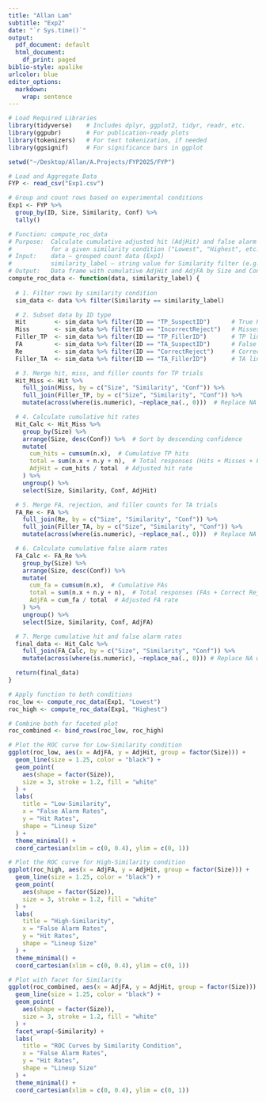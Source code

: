 ```yaml
---
title: "Allan Lam"
subtitle: "Exp2"
date: "`r Sys.time()`"
output:
  pdf_document: default
  html_document:
    df_print: paged
biblio-style: apalike
urlcolor: blue
editor_options: 
  markdown: 
    wrap: sentence
---
```


```r
# Load Required Libraries
library(tidyverse)    # Includes dplyr, ggplot2, tidyr, readr, etc.
library(ggpubr)       # For publication-ready plots
library(tokenizers)   # For text tokenization, if needed
library(ggsignif)     # For significance bars in ggplot

setwd("~/Desktop/Allan/A.Projects/FYP2025/FYP")

# Load and Aggregate Data
FYP <- read_csv("Exp1.csv")

# Group and count rows based on experimental conditions
Exp1 <- FYP %>%
  group_by(ID, Size, Similarity, Conf) %>%
  tally()
```

```r
# Function: compute_roc_data
# Purpose:  Calculate cumulative adjusted hit (AdjHit) and false alarm (AdjFA) rates
#           for a given similarity condition ("Lowest", "Highest", etc.)
# Input:    data — grouped count data (Exp1)
#           similarity_label — string value for Similarity filter (e.g., "Lowest")
# Output:   Data frame with cumulative AdjHit and AdjFA by Size and Confidence
compute_roc_data <- function(data, similarity_label) {
  
  # 1. Filter rows by similarity condition
  sim_data <- data %>% filter(Similarity == similarity_label)

  # 2. Subset data by ID type
  Hit        <- sim_data %>% filter(ID == "TP_SuspectID")      # True Positives (Hits)
  Miss       <- sim_data %>% filter(ID == "IncorrectReject")   # Misses
  Filler_TP  <- sim_data %>% filter(ID == "TP_FillerID")       # TP lineup fillers
  FA         <- sim_data %>% filter(ID == "TA_SuspectID")      # False Alarms (FAs)
  Re         <- sim_data %>% filter(ID == "CorrectReject")     # Correct Rejections
  Filler_TA  <- sim_data %>% filter(ID == "TA_FillerID")       # TA lineup fillers

  # 3. Merge hit, miss, and filler counts for TP trials
  Hit_Miss <- Hit %>%
    full_join(Miss, by = c("Size", "Similarity", "Conf")) %>%
    full_join(Filler_TP, by = c("Size", "Similarity", "Conf")) %>%
    mutate(across(where(is.numeric), ~replace_na(., 0)))  # Replace NA with 0s

  # 4. Calculate cumulative hit rates
  Hit_Calc <- Hit_Miss %>%
    group_by(Size) %>%
    arrange(Size, desc(Conf)) %>%  # Sort by descending confidence
    mutate(
      cum_hits = cumsum(n.x),  # Cumulative TP hits
      total = sum(n.x + n.y + n),  # Total responses (Hits + Misses + Fillers)
      AdjHit = cum_hits / total  # Adjusted hit rate
    ) %>%
    ungroup() %>%
    select(Size, Similarity, Conf, AdjHit)

  # 5. Merge FA, rejection, and filler counts for TA trials
  FA_Re <- FA %>%
    full_join(Re, by = c("Size", "Similarity", "Conf")) %>%
    full_join(Filler_TA, by = c("Size", "Similarity", "Conf")) %>%
    mutate(across(where(is.numeric), ~replace_na(., 0)))  # Replace NA with 0s

  # 6. Calculate cumulative false alarm rates
  FA_Calc <- FA_Re %>%
    group_by(Size) %>%
    arrange(Size, desc(Conf)) %>%
    mutate(
      cum_fa = cumsum(n.x),  # Cumulative FAs
      total = sum(n.x + n.y + n),  # Total responses (FAs + Correct Rejects + Fillers)
      AdjFA = cum_fa / total  # Adjusted FA rate
    ) %>%
    ungroup() %>%
    select(Size, Similarity, Conf, AdjFA)

  # 7. Merge cumulative hit and false alarm rates
  final_data <- Hit_Calc %>%
    full_join(FA_Calc, by = c("Size", "Similarity", "Conf")) %>%
    mutate(across(where(is.numeric), ~replace_na(., 0))) # Replace NA with 0s

  return(final_data)
}

# Apply function to both conditions
roc_low <- compute_roc_data(Exp1, "Lowest")
roc_high <- compute_roc_data(Exp1, "Highest")

# Combine both for faceted plot
roc_combined <- bind_rows(roc_low, roc_high)

# Plot the ROC curve for Low-Similarity condition
ggplot(roc_low, aes(x = AdjFA, y = AdjHit, group = factor(Size))) +
  geom_line(size = 1.25, color = "black") +
  geom_point(
    aes(shape = factor(Size)),
    size = 3, stroke = 1.2, fill = "white"
  ) +
  labs(
    title = "Low-Similarity",
    x = "False Alarm Rates",
    y = "Hit Rates",
    shape = "Lineup Size"
  ) +
  theme_minimal() +
  coord_cartesian(xlim = c(0, 0.4), ylim = c(0, 1))

# Plot the ROC curve for High-Similarity condition
ggplot(roc_high, aes(x = AdjFA, y = AdjHit, group = factor(Size))) +
  geom_line(size = 1.25, color = "black") +
  geom_point(
    aes(shape = factor(Size)),
    size = 3, stroke = 1.2, fill = "white"
  ) +
  labs(
    title = "High-Similarity",
    x = "False Alarm Rates",
    y = "Hit Rates",
    shape = "Lineup Size"
  ) +
  theme_minimal() +
  coord_cartesian(xlim = c(0, 0.4), ylim = c(0, 1))

# Plot with facet for Similarity
ggplot(roc_combined, aes(x = AdjFA, y = AdjHit, group = factor(Size))) +
  geom_line(size = 1.25, color = "black") +
  geom_point(
    aes(shape = factor(Size)),
    size = 3, stroke = 1.2, fill = "white"
  ) +
  facet_wrap(~Similarity) +
  labs(
    title = "ROC Curves by Similarity Condition",
    x = "False Alarm Rates",
    y = "Hit Rates",
    shape = "Lineup Size"
  ) +
  theme_minimal() +
  coord_cartesian(xlim = c(0, 0.4), ylim = c(0, 1))
```

